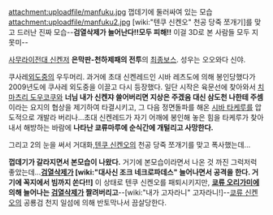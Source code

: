 attachment:uploadfile/manfuku.jpg
껍데기에 둘러싸여 있는 모습
attachment:uploadfile/manfuku2.jpg
[wiki:"텐쿠 신켄오" 천공 당죽 쪼개기]를 맞고 드러난 진짜 모습--'''검열삭제가 늘어난다!!모두 피해!!''' 이걸 3D로 본 사람들 모두 지못미--

[[사무라이전대 신켄저]] '''은막판-천하제패의 전투'''의 [[최종보스]]. 성우는 오오와다 신야.

쿠사레[[외도중]]의 우두머리. 과거에 초대 신켄레드인 시바 레츠도에 의해 봉인당했다가 2009년도에 쿠사레 외도중을 이끌고 다시 등장했다. 일단 시작은 육문선에 찾아와서 [[치마츠리 도우코쿠]]와 '''너님 내가 신켄쟈 쓸어버리면 지상은 주겠음 대신 삼도천 나한테 주셈'''이라는 요지의 협상을 제기하여 타결시키고, 그 다음 정면돌파를 해온 [[시바 타케루]]를 압도적으로 개발라 버리나...초대 신켄레드가 자기 어깨에 봉인해 놓은 힘을 타케루가 찾아내서 해방하는 바람에 '''나타난 쿄류마루에 순식간에 개털리고 사망한다.'''

그리고 2의 눈을 써서 거대화,[[텐쿠 신켄오]]의 천공 당죽 쪼개기를 맞고 폭사했는데...

'''껍데기가 갈라지면서 본모습이 나왔다.''' 거기에 본모습이라면서 나온 것 까진 그럭저럭 좋았는데...'''[[검열삭제]]가 [wiki:"대사신 조크 네크로파데스" 늘어나면서 공격을 한다. 거기에 꼭지에서 빔까지 쏜다!!]''' 이 상태로 텐쿠 신켄오를 패퇴시키지만, '''[[쿄류 오리가미]]에 의해 늘어나는 [[검열삭제]]가 짤려버리고'''--[wiki:"내가 고자라니" 고자라니!]--[[쿄류 신켄오]]의 공룡검 천지 일섬에 의해 반토막나서 끔살당한다.


